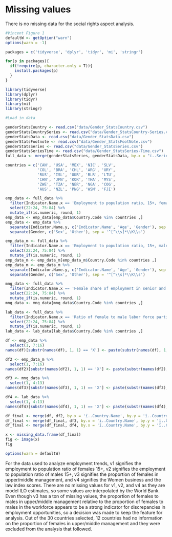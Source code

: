 # Missing values

There is no missing data for the social rights aspect analysis.


```r
#Vincent Figure 1
defaultW <- getOption("warn") 
options(warn = -1) 

packages = c('tidyverse', 'dplyr', 'tidyr', 'mi', 'stringr')

for(p in packages){
  if(!require(p, character.only = T)){
    install.packages(p)
  }
}

library(tidyverse)
library(dplyr)
library(tidyr)
library(mi)
library(stringr)

#Load in data

genderStatsCountry <- read.csv("data/Gender_StatsCountry.csv")
genderStatsCountrySeries <- read.csv("data/Gender_StatsCountry-Series.csv")
genderStatsData <- read.csv("data/Gender_StatsData.csv")
genderStatsFootnote <- read.csv("data/Gender_StatsFootNote.csv")
genderStatsSeries <- read.csv("data/Gender_StatsSeries.csv")
genderStatsSeriesTime <- read.csv("data/Gender_StatsSeries-Time.csv")
full_data <- merge(genderStatsSeries, genderStatsData, by.x = "ï..Series.Code", by.y = "Indicator.Code")

countries = c('CAN', 'USA', 'MEX', 'NIC', 'SLV',
              'COL', 'BRA', 'CHL', 'ARG', 'URY',
              'RUS', 'ISL', 'UKR', 'BLR', 'LTU',
              'CHN', 'JPN', 'KOR', 'THA', 'MYS',
              'ZWE', 'TZA', 'NER', 'NGA', 'COG',
              'AUS', 'NZL', 'PNG', 'WSM', 'FJI')

emp_data <- full_data %>% 
  filter(Indicator.Name.x == 'Employment to population ratio, 15+, female (%) (modeled ILO estimate)') %>% 
  select(22:24, 75:84) %>% 
  mutate_if(is.numeric, round, 1)
emp_data <- emp_data[emp_data$Country.Code %in% countries ,]
emp_data <- emp_data %>% 
  separate(Indicator.Name.y, c('Indicator.Name', 'Age', 'Gender'), sep = ', ') %>% 
  separate(Gender, c('Sex', 'Other'), sep = '^[^\\s]*\\K\\s')

emp_data_m <- full_data %>% 
  filter(Indicator.Name.x == 'Employment to population ratio, 15+, male (%) (modeled ILO estimate)') %>% 
  select(22:24, 75:84) %>% 
  mutate_if(is.numeric, round, 1)
emp_data_m <- emp_data_m[emp_data_m$Country.Code %in% countries ,]
emp_data_m <- emp_data_m %>% 
  separate(Indicator.Name.y, c('Indicator.Name', 'Age', 'Gender'), sep = ', ') %>% 
  separate(Gender, c('Sex', 'Other'), sep = '^[^\\s]*\\K\\s')

mng_data <- full_data %>% 
  filter(Indicator.Name.x == 'Female share of employment in senior and middle management (%)') %>%
  select(22:24, 75:84) %>%
  mutate_if(is.numeric, round, 1)
mng_data <- mng_data[mng_data$Country.Code %in% countries ,]

lab_data <- full_data %>% 
  filter(Indicator.Name.x == 'Ratio of female to male labor force participation rate (%) (modeled ILO estimate)') %>%
  select(22:24, 75:84) %>%
  mutate_if(is.numeric, round, 1)
lab_data <- lab_data[lab_data$Country.Code %in% countries ,]

df <- emp_data %>% 
  select(1, 7:16)
names(df)[substr(names(df), 1, 1) == 'X'] <- paste(substr(names(df), 1, 5), 'var1')

df2 <- emp_data_m %>% 
  select(1, 7:16)
names(df2)[substr(names(df2), 1, 1) == 'X'] <- paste(substr(names(df2), 1, 5), 'var2')

df3 <- mng_data %>% 
  select(1, 4:13)
names(df3)[substr(names(df3), 1, 1) == 'X'] <- paste(substr(names(df3), 1, 5), 'var3')

df4 <- lab_data %>% 
  select(1, 4:13)
names(df4)[substr(names(df4), 1, 1) == 'X'] <- paste(substr(names(df4), 1, 5), 'var4')

df_final <- merge(df, df2, by.x = 'ï..Country.Name', by.y = 'ï..Country.Name')
df_final <- merge(df_final, df3, by.x = 'ï..Country.Name', by.y = 'ï..Country.Name')
df_final <- merge(df_final, df4, by.x = 'ï..Country.Name', by.y = 'ï..Country.Name')

x <- missing_data.frame(df_final)
fig <- image(x)
fig

options(warn = defaultW)
```
For the data used to analyze employment trends, v1 signifies the employment to population ratio of females 15+, v2 signifies the employment to population ratio of males 15+, v3 signifies the proportion of females in upper/middle management, and v4 signifies the Women business and the law index scores. There are no missing values for v1, v2, and v4 as they are model ILO estimates, so some values are interpolated by the World Bank. Even though v3 has a ton of missing values, the proportion of females to males in upper/middle management relative to the proportion of females to males in the workforce appears to be a strong indicator for discrepancies in employment opportunities, so a decision was made to keep the feature for analysis. Out of the 30 countries selected, 12 countries had no information on the proportion of females in upper/middle management and they were excluded from the analysis that followed.